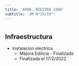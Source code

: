 ```yaml
---
title: 'AVDA. RIESTRA 3300'
subtitle: 'JM N°15/19°'
---
```


#
## Infraestructura

* Instalacion electrica 
    + Mejora Edilicia - Finalizado 
    + Finalizada el 17/2/2022 





